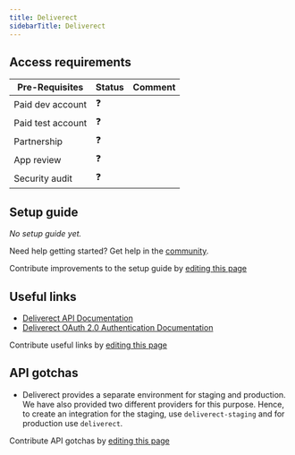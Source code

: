 ```yaml
---
title: Deliverect
sidebarTitle: Deliverect
---
```



<Overview />
<PreBuiltTooling />
<PreBuiltUseCases />

## Access requirements
| Pre-Requisites | Status | Comment|
| - | - | - |
| Paid dev account | ❓ |  |
| Paid test account | ❓ |  |
| Partnership | ❓ | |
| App review | ❓ |  |
| Security audit | ❓ | |


## Setup guide

_No setup guide yet._

<Tip>Need help getting started? Get help in the [community](https://nango.dev/slack).</Tip>

<Note>Contribute improvements to the setup guide by [editing this page](https://github.com/nangohq/nango/tree/master/docs-v2/integrations/all/deliverect.mdx)</Note>


## Useful links

-   [Deliverect API Documentation](https://developers.deliverect.com/reference/get-started)
-   [Deliverect OAuth 2.0 Authentication Documentation](https://developers.deliverect.com/reference/machine-2-machine-access-token)

<Note>Contribute useful links by [editing this page](https://github.com/nangohq/nango/tree/master/docs-v2/integrations/all/deliverect.mdx)</Note>

## API gotchas

-   Deliverect provides a separate environment for staging and production. We have also provided two different providers for this purpose. Hence, to create an integration for the staging, use `deliverect-staging` and for production use `deliverect`.

<Note>Contribute API gotchas by [editing this page](https://github.com/nangohq/nango/tree/master/docs-v2/integrations/all/deliverect.mdx)</Note>
